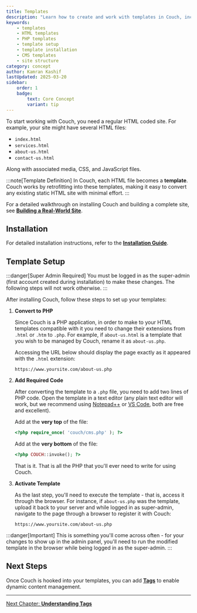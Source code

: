 ```yaml
---
title: Templates
description: "Learn how to create and work with templates in Couch, including installation and setup"
keywords:
    - templates
    - HTML templates
    - PHP templates
    - template setup
    - template installation
    - CMS templates
    - site structure
category: concept
author: Kamran Kashif
lastUpdated: 2025-03-20
sidebar:
    order: 1
    badge:
        text: Core Concept
        variant: tip
---
```



To start working with Couch, you need a regular HTML coded site. For example, your site might have several HTML files:
- `index.html`
- `services.html`
- `about-us.html`
- `contact-us.html`

Along with associated media, CSS, and JavaScript files.

:::note[Template Definition]
In Couch, each HTML file becomes a **template**. Couch works by retrofitting into these templates, making it easy to convert any existing static HTML site with minimal effort.
:::

<Card icon="star" title="Step-by-Step Guide">

For a detailed walkthrough on installing Couch and building a complete site, see [**Building a Real-World Site**](../../tutorials/portfolio-site/01-building-real-world-site).

</Card>

## Installation

For detailed installation instructions, refer to the [**Installation Guide**](../../getting-started/installation/).

## Template Setup

:::danger[Super Admin Required]
You must be logged in as the super-admin (first account created during installation) to make these changes. The following steps will not work otherwise.
:::

After installing Couch, follow these steps to set up your templates:

<Steps>

1. **Convert to PHP**

    Since Couch is a PHP application, in order to make to your HTML templates compatible with it you need to change their extensions from `.html` or `.htm` to `.php`. For example, if `about-us.html` is a template that you wish to be managed by Couch, rename it as `about-us.php`. 
    
    Accessing the URL below should display the page exactly as it appeared with the `.html` extension:

    ```text
    https://www.yoursite.com/about-us.php
    ```

2. **Add Required Code**

    After converting the template to a `.php` file, you need to add two lines of PHP code. Open the template in a text editor (any plain text editor will work, but we recommend using [Notepad++](https://notepad-plus-plus.org/) or [VS Code](https://code.visualstudio.com/), both are free and excellent).

    Add at the **very top** of the file:
    ```php title="Required Top Code"
    <?php require_once( 'couch/cms.php' ); ?>
    ```

    Add at the **very bottom** of the file:
    ```php title="Required Bottom Code"
    <?php COUCH::invoke(); ?>
    ```
    That is it. That is all the PHP that you'll ever need to write for using Couch.

3. **Activate Template**

    As the last step, you'll need to execute the template - that is, access it through the browser. For instance, if `about-us.php` was the template, upload it back to your server and while logged in as super-admin, navigate to the page through a browser to register it with Couch:
    
    ```text
    https://www.yoursite.com/about-us.php
    ```

</Steps>

:::danger[Important]
This is something you'll come across often - for your changes to show up in the admin panel, you'll need to run the modified template in the browser while being logged in as the super-admin.
:::

## Next Steps

Once Couch is hooked into your templates, you can add [**Tags**](../tags/) to enable dynamic content management.

---

[Next Chapter: **Understanding Tags**](../tags/)
